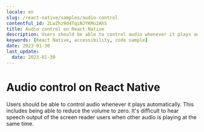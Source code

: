 ```yaml
---
locale: en
slug: /react-native/samples/audio-control
contentful_id: 2LwZhz9d4TqiNJYKMu2AhS
title: Audio control on React Native
description: Users should be able to control audio whenever it plays automatically.
keywords: [React Native, accessibility, code sample]
date: 2023-01-30
last_update:
  date: 2023-01-30
---
```


# Audio control on React Native

Users should be able to control audio whenever it plays automatically. This includes being able to reduce the volume to zero. It's difficult to hear speech output of the screen reader users when other audio is playing at the same time.

<CodeSample id="media-audio-control" framework="react-native" locale="en"/>
